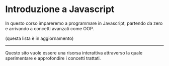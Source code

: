 
# Introduzione a Javascript

In questo corso impareremo a programmare in Javascript, partendo da zero e arrivando a concetti avanzati come OOP.

(questa lista è in aggiornamento)

<Features />

---

Questo sito vuole essere una risorsa interattiva attraverso la quale sperimentare e approfondire i concetti trattati.
